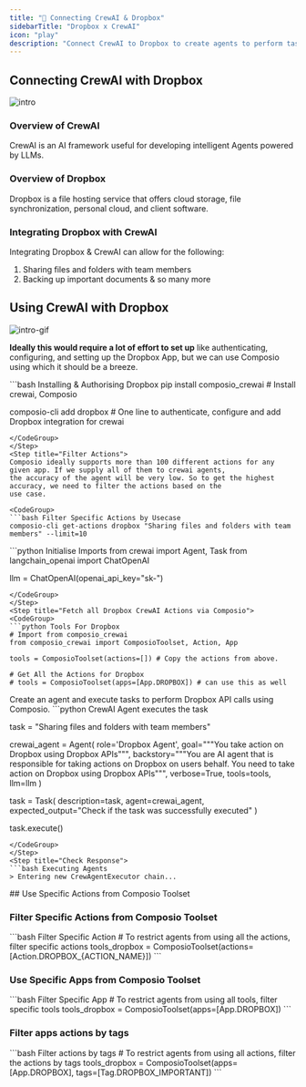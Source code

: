 ```yaml
---
title: "🚀 Connecting CrewAI & Dropbox"
sidebarTitle: "Dropbox x CrewAI"
icon: "play"
description: "Connect CrewAI to Dropbox to create agents to perform tasks using natural language"
---
```


## Connecting CrewAI with Dropbox
![intro](/media/intro.jpg)

### Overview of CrewAI

CrewAI is an AI framework useful for developing intelligent Agents powered by LLMs.

### Overview of Dropbox

Dropbox is a file hosting service that offers cloud storage, file synchronization, personal cloud, and client software.

### Integrating Dropbox with CrewAI

Integrating Dropbox & CrewAI can allow for the following:

1. Sharing files and folders with team members
2. Backing up important documents
& so many more

## Using CrewAI with Dropbox
![intro-gif](/media/intro.gif)
<Steps>
<Step title="Setting Up the Environment">

**Ideally this would require a lot of effort to set up** like authenticating, configuring, and setting up the Dropbox App, but we can use Composio using which it should be a breeze.

<CodeGroup>
```bash Installing & Authorising Dropbox
pip install composio_crewai # Install crewai, Composio 

composio-cli add dropbox # One line to authenticate, configure and add Dropbox integration for crewai
```
</CodeGroup>
</Step>
<Step title="Filter Actions">
Composio ideally supports more than 100 different actions for any given app. If we supply all of them to crewai agents, 
the accuracy of the agent will be very low. So to get the highest accuracy, we need to filter the actions based on the 
use case.

<CodeGroup>
```bash Filter Specific Actions by Usecase
composio-cli get-actions dropbox "Sharing files and folders with team members" --limit=10
```
</CodeGroup>

</Step>
<Step title="Import Base Packages">

<CodeGroup>
```python Initialise Imports
from crewai import Agent, Task
from langchain_openai import ChatOpenAI

llm = ChatOpenAI(openai_api_key="sk-<OPENAI KEY>")
```
</CodeGroup>
</Step>
<Step title="Fetch all Dropbox CrewAI Actions via Composio">
<CodeGroup>
```python Tools For Dropbox
# Import from composio_crewai
from composio_crewai import ComposioToolset, Action, App

tools = ComposioToolset(actions=[]) # Copy the actions from above. 

# Get All the Actions for Dropbox
# tools = ComposioToolset(apps=[App.DROPBOX]) # can use this as well
```
</CodeGroup>
</Step>
<Step title="Execute the Agent">
Create an agent and execute tasks to perform Dropbox API calls using Composio. 
<CodeGroup>
```python CrewAI Agent executes the task

task = "Sharing files and folders with team members"

crewai_agent = Agent(
    role='Dropbox Agent',
    goal="""You take action on Dropbox using Dropbox APIs""",
    backstory="""You are AI agent that is responsible for taking actions on Dropbox on users behalf. You need to take action on Dropbox using Dropbox APIs""",
    verbose=True,
    tools=tools,
    llm=llm
)

task = Task(
    description=task,
    agent=crewai_agent,
    expected_output="Check if the task was successfully executed"
)

task.execute()
```
</CodeGroup>
</Step>
<Step title="Check Response">
```bash Executing Agents
> Entering new CrewAgentExecutor chain...
```
</Step>
</Steps>
## Use Specific Actions from Composio Toolset

### Filter Specific Actions from Composio Toolset

<CodeGroup>
```bash Filter Specific Action
# To restrict agents from using all the actions, filter specific actions
tools_dropbox = ComposioToolset(actions=[Action.DROPBOX_{ACTION_NAME}])
```
</CodeGroup>

### Use Specific Apps from Composio Toolset
<CodeGroup>
```bash Filter Specific App
# To restrict agents from using all tools, filter specific tools
tools_dropbox = ComposioToolset(apps=[App.DROPBOX])
```
</CodeGroup>

### Filter apps actions by tags 
<CodeGroup>
```bash Filter actions by tags
# To restrict agents from using all actions, filter the actions by tags
tools_dropbox = ComposioToolset(apps=[App.DROPBOX], tags=[Tag.DROPBOX_IMPORTANT])
```
</CodeGroup>